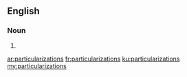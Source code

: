 ==English==

===Noun===
{{head|en|plural}}

# {{plural of|particularization|lang=en}}

[[ar:particularizations]]
[[fr:particularizations]]
[[ku:particularizations]]
[[my:particularizations]]